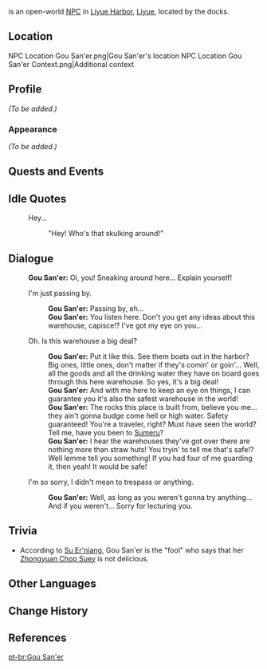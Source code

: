 {{Meta
<!-- REMOVE THIS TEMPLATE AFTER ADDING MISSING INFO -->
|missing_NPC_profile  = yes
}}
{{Character Infobox
|image            = NPC Gou San'er.png
|region           = Liyue
|location         = Liyue
|title            = Warehouse Manager
|type             = Open-World NPC
|voiceEN          = [[imdb:nm1517800|Jonathan Lipow]]<ref name="Jonathan Lipow VA">Jonathan Lipow: [http://www.jonathanlipow.com/p/resume.html EN VA's Website]</ref>
}}
{{Lang|'''Gou San'er'''|zh=狗三儿|zh_rm=Gǒu Sān'ér}} is an open-world [[NPC]] in [[Liyue Harbor]], [[Liyue]], located by the docks.

==Location==
<gallery>
NPC Location Gou San'er.png|Gou San'er's location
NPC Location Gou San'er Context.png|Additional context
</gallery>

==Profile==
<!--detailed story/lore information goes here-->
''(To be added.)''

===Appearance===
''(To be added.)''

==Quests and Events==
{{Quests and Events}}

==Idle Quotes==
{{Dialogue Start}}
: {{DIcon|Idle}} Hey...
:: {{A|VO Gou San'er 01.ogg}} "Hey! Who's that skulking around!"
{{Dialogue End}}

==Dialogue==
{{Dialogue Start}}
:'''Gou San'er:''' Oi, you! Sneaking around here... Explain yourself!
:{{DIcon}} I'm just passing by.
::'''Gou San'er:''' Passing by, eh...
::'''Gou San'er:''' You listen here. Don't you get any ideas about this warehouse, capisce!? I've got my eye on you...
:{{DIcon}} Oh. Is this warehouse a big deal?
::'''Gou San'er:''' Put it like this. See them boats out in the harbor? Big ones, little ones, don't matter if they's comin' or goin'... Well, all the goods and all the drinking water they have on board goes through this here warehouse. So yes, it's a big deal!
::'''Gou San'er:''' And with me here to keep an eye on things, I can guarantee you it's also the safest warehouse in the world!
::'''Gou San'er:''' The rocks this place is built from, believe you me... they ain't gonna budge come hell or high water. Safety guaranteed! You're a traveler, right? Must have seen the world? Tell me, have you been to [[Sumeru]]?
::'''Gou San'er:''' I hear the warehouses they've got over there are nothing more than straw huts! You tryin' to tell me that's safe!? Well lemme tell you something! If you had four of me guarding it, then yeah! It would be safe!
:{{DIcon}} I'm so sorry, I didn't mean to trespass or anything.
::'''Gou San'er:''' Well, as long as you weren't gonna try anything... And if you weren't... Sorry for lecturing you.
{{Dialogue End}}

==Trivia==
* According to [[Su Er'niang]], Gou San'er is the "fool" who says that her [[Zhongyuan Chop Suey]] is not delicious.

==Other Languages==
{{Other Languages
|default_hidden = 1
|en      = Gou San'er
|zhs     = 狗三儿
|zhs_rm  = Gǒu Sān'ér
|zht     = 狗三兒
|zht_rm  = Gǒu Sān'ér
|ja      = 犬三
|ja_rm   = Kenzan{{Assumed}}
|ko      = //개삼이//
|es      = Gou San'er
|fr      = Gou San'er
|ru      = Гоу Саньэр
|th      = Gou San'er
|vi      = Gou San'er
|de      = Gou San’er
|id      = Gou San'er
|pt      = Gou San'er
|tr      = Gou San'er
|it      = Gou San'er
}}

==Change History==
{{Change History|1.0}}

==References==
{{Reflist}}

[[pt-br:Gou San'er]]